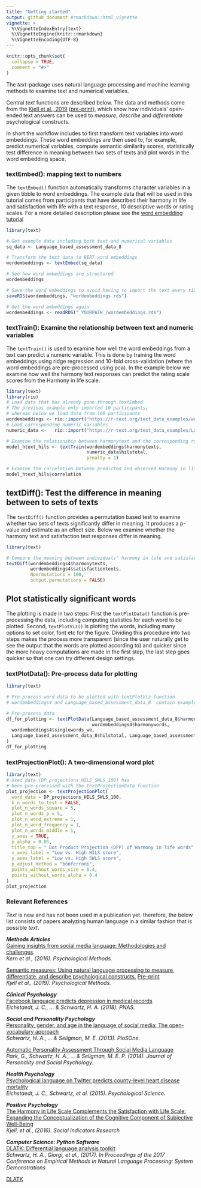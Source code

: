 ```yaml
---
title: "Getting started"
output: github_document #rmarkdown::html_vignette
vignette: >
  %\VignetteIndexEntry{text}
  %\VignetteEngine{knitr::rmarkdown}
  %\VignetteEncoding{UTF-8}
---
```


```r
knitr::opts_chunk$set(
  collapse = TRUE,
  comment = "#>"
)
```
The *text*-package uses natural language processing and machine learning methods to examine text and numerical variables.  

Central *text* functions are described below. The data and methods come from the [Kjell et al., 2019](https://www.ncbi.nlm.nih.gov/pubmed/29963879) ([pre-print](https://psyarxiv.com/er6t7/)), which show how individuals' open-ended text answers can be used to *measure*, *describe* and *differentiate* psychological constructs.  

In short the workflow includes to first transform text variables into word embeddings. These word embeddings are then used to, for example, predict numerical variables, compute semantic similarity scores, statistically test difference in meaning between two sets of texts and plot words in the word embedding space.  

### textEmbed(): mapping text to numbers
The ```textEmbed()``` function automatically transforms character variables in a given tibble to word embeddings. The example data that will be used in this tutorial comes from participants that have described their harmony in life and satisfaction with life with a text response, 10 descriptive words or rating scales. For a more detailed description please see the [word embedding tutorial](https://www.r-text.org/articles/Word%20embeddings.html) 

```r

library(text)

# Get example data including both text and numerical variables
sq_data <- Language_based_assessment_data_8

# Transform the text data to BERT word embeddings
wordembeddings <- textEmbed(sq_data)

# See how word embeddings are structured
wordembeddings

# Save the word embeddings to avoid having to import the text every time
saveRDS(wordembeddings, "wordembeddings.rds")

# Get the word embeddings again
wordembeddings <- readRDS("_YOURPATH_/wordembeddings.rds")
```


### textTrain(): Examine the relationship between text and numeric variables
The ```textTrain()``` is used to examine how well the word embeddings from a text can predict a numeric variable. This is done by training the word embeddings using ridge regression and 10-fold cross-validation (where the word embeddings are pre-processed using pca). In the example below we examine how well the harmony text responses can predict the rating scale scores from the Harmony in life scale.

```r
library(text)
library(rio)
# Load data that has already gone through textEmbed
# The previous example only imported 10 participants; 
# whereas below we load data from 100 participants
wordembeddings <- rio::import("https://r-text.org/text_data_examples/wordembeddings4_100.rda")
# Load corresponding numeric variables
numeric_data <-   rio::import("https://r-text.org/text_data_examples/Language_based_assessment_data_8_100.rda")

# Examine the relationship between harmonytext and the corresponding rating scale
model_htext_hils <- textTrain(wordembeddings$harmonytexts, 
                              numeric_data$hilstotal, 
                              penalty = 1)

# Examine the correlation between predicted and observed Harmony in life scale scores
model_htext_hils$correlation
```

## textDiff(): Test the difference in meaning between to sets of texts
The ```textDiff()``` function provides a permutation based test to examine whether two sets of texts significantly differ in meaning. It produces a p-value and estimate as an effect size. Below we examine whether the harmony text and satisfaction text responses differ in meaning. 
```r
library(text)

# Compare the meaning between individuals' harmony in life and satisfaction with life answers
textDiff(wordembeddings4$harmonytexts, 
         wordembeddings4$satisfactiontexts, 
         Npermutations = 100, 
         output.permutations = FALSE)
```

## Plot statistically significant words 
The plotting is made in two steps: First the ```textPlotData()``` function is pre-processing the data, including computing statistics for each word to be plotted. Second, ```textPlotViz()``` is plotting the words, including many options to set color, font etc for the figure. Dividing this procedure into two steps makes the process more transparent (since the user naturally get to see the output that the words are plotted according to) and quicker since the more heavy computations are made in the first step, the last step goes quicker so that one can try different design settings.   

### textPlotData(): Pre-process data for plotting 
```r
library(text)

# Pre-process word data to be plotted with textPlotViz-function
# wordembeddings4 and Language_based_assessment_data_8  contain example data provided with the package.

# Pre-process data
df_for_plotting <- textPlotData(Language_based_assessment_data_8$harmonywords, 
                                wordembeddings4$harmonywords,
  wordembeddings4$singlewords_we,
  Language_based_assessment_data_8$hilstotal, Language_based_assessment_data_8$swlstotal
)
df_for_plotting
```


### textProjectionPlot(): A two-dimensional word plot
```r
library(text)
# Used data (DP_projections_HILS_SWLS_100) has
# been pre-processed with the textProjectionData function
plot_projection <- textProjectionPlot(
  word_data = DP_projections_HILS_SWLS_100,
  k_n_words_to_test = FALSE,
  plot_n_words_square = 5,
  plot_n_words_p = 5,
  plot_n_word_extreme = 1,
  plot_n_word_frequency = 1,
  plot_n_words_middle = 1,
  y_axes = TRUE,
  p_alpha = 0.05,
  title_top = " Dot Product Projection (DPP) of Harmony in life words",
  x_axes_label = "Low vs. High HILS score",
  y_axes_label = "Low vs. High SWLS score",
  p_adjust_method = "bonferroni",
  points_without_words_size = 0.4,
  points_without_words_alpha = 0.4
)
plot_projection

```


### Relevant References
*Text* is new and has not been used in a publication yet. therefore, the below list consists of papers analyzing human language in a similar fashion that is possible *text*.

***Methods Articles***  
[Gaining insights from social media language: Methodologies and challenges](http://www.peggykern.org/uploads/5/6/6/7/56678211/kern_2016_-_gaining_insights_from_social_media_language-_methodologies_and_challenges.pdf).  
*Kern et al., (2016). Psychological Methods.*

[Semantic measures: Using natural language processing to measure, differentiate, and describe psychological constructs.](https://www.ncbi.nlm.nih.gov/pubmed/29963879) [Pre-print](https://psyarxiv.com/er6t7/)  
*Kjell et al.,  (2019). Psychological Methods.*

***Clinical Psychology***  
[Facebook language predicts depression in medical records](https://www.pnas.org/content/115/44/11203)  
*Eichstaedt, J. C., ... & Schwartz, H. A. (2018). PNAS.*


***Social and Personality Psychology***     
[Personality, gender, and age in the language of social media: The open-vocabulary approach](https://journals.plos.org/plosone/article?id=10.1371/journal.pone.0073791)  
*Schwartz, H. A., … & Seligman, M. E. (2013). PloSOne.*

[Automatic Personality Assessment Through Social Media Language](https://www.semanticscholar.org/paper/Automatic-personality-assessment-through-social-Park-Schwartz/280034e01f41d0184b977479a5474bd805c2922c)  
*Park, G., Schwartz, H. A., ... & Seligman, M. E. P. (2014). Journal of Personality and Social Psychology.*


***Health Psychology***  
[Psychological language on Twitter predicts county-level heart disease mortality](https://journals.sagepub.com/doi/abs/10.1177/0956797614557867)  
*Eichstaedt, J. C., Schwartz, et al. (2015). Psychological Science.*


***Positive Psychology***  
[The Harmony in Life Scale Complements the Satisfaction with Life Scale: Expanding the Conceptualization of the Cognitive Component of Subjective Well-Being](https://link.springer.com/article/10.1007/s11205-015-0903-z)  
*Kjell, et al., (2016). Social Indicators Research*

***Computer Science: Python Software***  
[DLATK: Differential language analysis toolkit](http://aclweb.org/anthology/D17-2010)  
*Schwartz, H. A., Giorgi, et al., (2017).  In Proceedings of the 2017 Conference on Empirical Methods in Natural Language Processing: System Demonstrations* 


[DLATK](http://dlatk.wwbp.org/)



